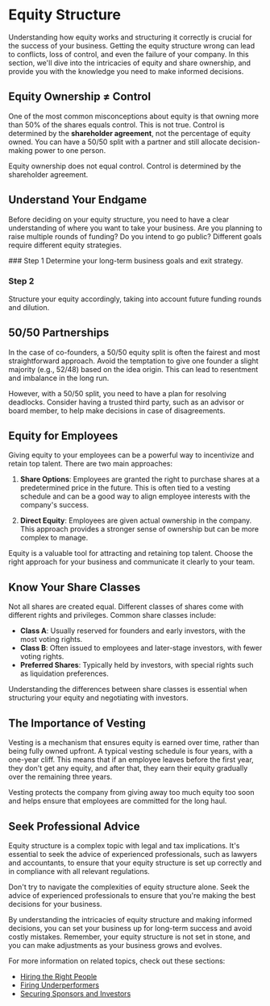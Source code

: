 
# Equity Structure

Understanding how equity works and structuring it correctly is crucial for the success of your business. Getting the equity structure wrong can lead to conflicts, loss of control, and even the failure of your company. In this section, we'll dive into the intricacies of equity and share ownership, and provide you with the knowledge you need to make informed decisions.

## Equity Ownership ≠ Control

One of the most common misconceptions about equity is that owning more than 50% of the shares equals control. This is not true. Control is determined by the **shareholder agreement**, not the percentage of equity owned. You can have a 50/50 split with a partner and still allocate decision-making power to one person.

<Callout>
Equity ownership does not equal control. Control is determined by the shareholder agreement.
</Callout>

## Understand Your Endgame

Before deciding on your equity structure, you need to have a clear understanding of where you want to take your business. Are you planning to raise multiple rounds of funding? Do you intend to go public? Different goals require different equity strategies.

<Steps>
### Step 1
Determine your long-term business goals and exit strategy.

### Step 2 
Structure your equity accordingly, taking into account future funding rounds and dilution.
</Steps>

## 50/50 Partnerships

In the case of co-founders, a 50/50 equity split is often the fairest and most straightforward approach. Avoid the temptation to give one founder a slight majority (e.g., 52/48) based on the idea origin. This can lead to resentment and imbalance in the long run.

However, with a 50/50 split, you need to have a plan for resolving deadlocks. Consider having a trusted third party, such as an advisor or board member, to help make decisions in case of disagreements.

## Equity for Employees

Giving equity to your employees can be a powerful way to incentivize and retain top talent. There are two main approaches:

1. **Share Options**: Employees are granted the right to purchase shares at a predetermined price in the future. This is often tied to a vesting schedule and can be a good way to align employee interests with the company's success.

2. **Direct Equity**: Employees are given actual ownership in the company. This approach provides a stronger sense of ownership but can be more complex to manage.

<Callout>
Equity is a valuable tool for attracting and retaining top talent. Choose the right approach for your business and communicate it clearly to your team.
</Callout>

## Know Your Share Classes

Not all shares are created equal. Different classes of shares come with different rights and privileges. Common share classes include:

- **Class A**: Usually reserved for founders and early investors, with the most voting rights.
- **Class B**: Often issued to employees and later-stage investors, with fewer voting rights.
- **Preferred Shares**: Typically held by investors, with special rights such as liquidation preferences.

Understanding the differences between share classes is essential when structuring your equity and negotiating with investors.

## The Importance of Vesting

Vesting is a mechanism that ensures equity is earned over time, rather than being fully owned upfront. A typical vesting schedule is four years, with a one-year cliff. This means that if an employee leaves before the first year, they don't get any equity, and after that, they earn their equity gradually over the remaining three years.

Vesting protects the company from giving away too much equity too soon and helps ensure that employees are committed for the long haul.

## Seek Professional Advice

Equity structure is a complex topic with legal and tax implications. It's essential to seek the advice of experienced professionals, such as lawyers and accountants, to ensure that your equity structure is set up correctly and in compliance with all relevant regulations.

<Callout>
Don't try to navigate the complexities of equity structure alone. Seek the advice of experienced professionals to ensure that you're making the best decisions for your business.
</Callout>

By understanding the intricacies of equity structure and making informed decisions, you can set your business up for long-term success and avoid costly mistakes. Remember, your equity structure is not set in stone, and you can make adjustments as your business grows and evolves.

For more information on related topics, check out these sections:

- [Hiring the Right People](/building-and-managing-your-team/hiring-the-right-people)
- [Firing Underperformers](/building-and-managing-your-team/firing-underperformers)
- [Securing Sponsors and Investors](/sales-and-marketing/securing-sponsors-and-investors)